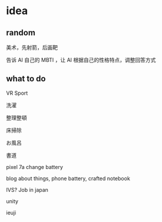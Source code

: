 # idea

## random

美术，先射箭，后画靶

告诉 AI 自己的 MBTI ，让 AI 根据自己的性格特点，调整回答方式

## what to do

VR Sport

洗濯

整理整頓

床掃除

お風呂

書道

pixel 7a change battery

blog about things, phone battery, crafted notebook

IVS? Job in japan

unity

ieuji


